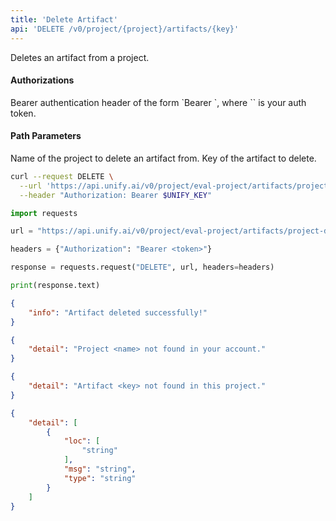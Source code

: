 ```yaml
---
title: 'Delete Artifact'
api: 'DELETE /v0/project/{project}/artifacts/{key}'
---
```

Deletes an artifact from a project.

#### Authorizations

<ParamField header="Authorization" type="string" required="true">
  Bearer authentication header of the form `Bearer <token>`, where `<token>` is your auth token.
</ParamField>

#### Path Parameters

<ParamField query="project" type="string" required="true">
Name of the project to delete an artifact from.
</ParamField>

<ParamField query="key" type="string" required="true">
Key of the artifact to delete.
</ParamField>

<RequestExample>

```bash cURL
curl --request DELETE \
  --url 'https://api.unify.ai/v0/project/eval-project/artifacts/project-description' \
  --header "Authorization: Bearer $UNIFY_KEY"
```

```python Python
import requests

url = "https://api.unify.ai/v0/project/eval-project/artifacts/project-description"

headers = {"Authorization": "Bearer <token>"}

response = requests.request("DELETE", url, headers=headers)

print(response.text)
```

</RequestExample>
<ResponseExample>

```json 200
{
    "info": "Artifact deleted successfully!"
}
```

```json 404 (1)
{
    "detail": "Project <name> not found in your account."
}
```

```json 404 (2)
{
    "detail": "Artifact <key> not found in this project."
}
```

```json 422
{
    "detail": [
        {
            "loc": [
                "string"
            ],
            "msg": "string",
            "type": "string"
        }
    ]
}
```

</ResponseExample>
